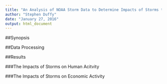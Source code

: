 ```yaml
---
title: "An Analysis of NOAA Storm Data to Determine Impacts of Storms to Human and Economic Activity"
author: "Stephen Duffy"
date: "January 27, 2016"
output: html_document
---
```

##Synopsis



##Data Processing



##Results


###The Impacts of Storms on Human Acitvity









###The Impacts of Storms on Economic Activity
